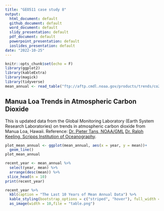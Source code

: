 ```yaml
---
title: "GEO511 case study 8"
output:
  html_document: default
  github_document: default
  word_document: default
  slidy_presentation: default
  pdf_document: default
  powerpoint_presentation: default
  ioslides_presentation: default
date: "2022-10-25"
---
```


```r
knitr::opts_chunk$set(echo = F)
library(ggplot2)
library(kableExtra)
library(magick)
library(tidyverse)
mean_annual <- read_table("ftp://aftp.cmdl.noaa.gov/products/trends/co2/co2_annmean_mlo.txt", skip = 57, col_names = c("year", "mean", "unc"))

```

## Manua Loa Trends in Atmospheric Carbon Dioxide

This is updated data from the Global Monitoring Laboratory (Earth System Research Laboratories) on trends in atmospheric carbon dioxide from Manua Loa, Hawaii.
Reference:
[Dr. Pieter Tans, NOAA/GML](gml.noaa.gov/ccgg/trends/) [Dr. Ralph Keeling, Scripps Institution of Oceanography](scrippsco2.ucsd.edu/).

```r
plot_mean_annual <- ggplot(mean_annual, aes(x = year, y = mean))+
  geom_line()
plot_mean_annual

recent_year <- mean_annual %>%
  select(year, mean) %>%
  arrange(desc(mean)) %>%
 slice_head(n = 10)
print(recent_year)

recent_year %>%
  kbl(caption = "The Last 10 Years of Mean Annual Data") %>% 
  kable_styling(bootstrap_options = c("striped", "hover"), full_width = T, position = "left") %>%
  as_image(width = 10,file = "table.png")
```

